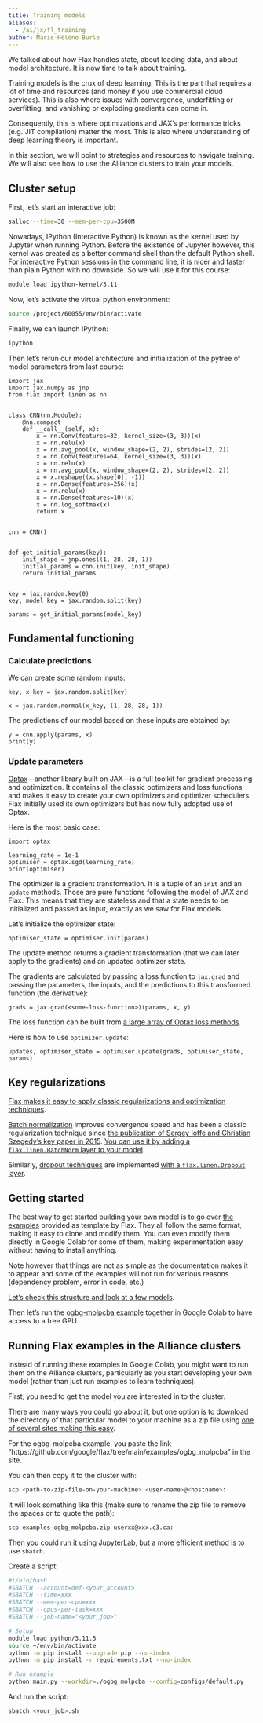 ```yaml
---
title: Training models
aliases:
  - /ai/jx/fl_training
author: Marie-Hélène Burle
---
```


:::{.def}

We talked about how Flax handles state, about loading data, and about model architecture. It is now time to talk about training.

Training models is the crux of deep learning. This is the part that requires a lot of time and resources (and money if you use commercial cloud services). This is also where issues with convergence, underfitting or overfitting, and vanishing or exploding gradients can come in.

Consequently, this is where optimizations and JAX's performance tricks (e.g. JIT compilation) matter the most. This is also where understanding of deep learning theory is important.

In this section, we will point to strategies and resources to navigate training. We will also see how to use the Alliance clusters to train your models.

:::

:::{.callout-note collapse="true"}

## Cluster setup

First, let's start an interactive job:

```.bash
salloc --time=30 --mem-per-cpu=3500M
```

Nowadays, IPython (Interactive Python) is known as the kernel used by Jupyter when running Python. Before the existence of Jupyter however, this kernel was created as a better command shell than the default Python shell. For interactive Python sessions in the command line, it is nicer and faster than plain Python with no downside. So we will use it for this course:

```.bash
module load ipython-kernel/3.11
```

Now, let's activate the virtual python environment:

```.bash
source /project/60055/env/bin/activate
```

Finally, we can launch IPython:

```.bash
ipython
```

Then let's rerun our model architecture and initialization of the pytree of model parameters from last course:

```.python
import jax
import jax.numpy as jnp
from flax import linen as nn


class CNN(nn.Module):
    @nn.compact
    def __call__(self, x):
        x = nn.Conv(features=32, kernel_size=(3, 3))(x)
        x = nn.relu(x)
        x = nn.avg_pool(x, window_shape=(2, 2), strides=(2, 2))
        x = nn.Conv(features=64, kernel_size=(3, 3))(x)
        x = nn.relu(x)
        x = nn.avg_pool(x, window_shape=(2, 2), strides=(2, 2))
        x = x.reshape((x.shape[0], -1))
        x = nn.Dense(features=256)(x)
        x = nn.relu(x)
        x = nn.Dense(features=10)(x)
        x = nn.log_softmax(x)
        return x


cnn = CNN()


def get_initial_params(key):
    init_shape = jnp.ones((1, 28, 28, 1))
    initial_params = cnn.init(key, init_shape)
    return initial_params


key = jax.random.key(0)
key, model_key = jax.random.split(key)

params = get_initial_params(model_key)
```

:::

## Fundamental functioning

### Calculate predictions

We can create some random inputs:

```.python
key, x_key = jax.random.split(key)

x = jax.random.normal(x_key, (1, 28, 28, 1))
```

The predictions of our model based on these inputs are obtained by:

```.python
y = cnn.apply(params, x)
print(y)
```

### Update parameters

[Optax](https://optax.readthedocs.io/en/latest/index.html)—another library built on JAX—is a full toolkit for gradient processing and optimization. It contains all the classic optimizers and loss functions and makes it easy to create your own optimizers and optimizer schedulers. Flax initially used its own optimizers but has now fully adopted use of Optax.

Here is the most basic case:

```.python
import optax

learning_rate = 1e-1
optimiser = optax.sgd(learning_rate)
print(optimiser)
```

The optimizer is a gradient transformation. It is a tuple of an `init` and an `update` methods. Those are pure functions following the model of JAX and Flax. This means that they are stateless and that a state needs to be initialized and passed as input, exactly as we saw for Flax models.

Let's initialize the optimizer state:

```.python
optimiser_state = optimiser.init(params)
```

The update method returns a gradient transformation (that we can later apply to the gradients) and an updated optimizer state.

The gradients are calculated by passing a loss function to `jax.grad` and passing the parameters, the inputs, and the predictions to this transformed function (the derivative):

```.python
grads = jax.grad(<some-loss-function>)(params, x, y)
```

The loss function can be built from [a large array of Optax loss methods](https://optax.readthedocs.io/en/latest/api/losses.html).

Here is how to use `optimizer.update`:

```.python
updates, optimiser_state = optimiser.update(grads, optimiser_state, params)
```

## Key regularizations

[Flax makes it easy to apply classic regularizations and optimization techniques](https://flax.readthedocs.io/en/latest/guides/training_techniques/index.html).

[Batch normalization](https://d2l.ai/chapter_convolutional-modern/batch-norm.html) improves convergence speed and has been a classic regularization technique since [the publication of Sergey Ioffe and Christian Szegedy's key paper in 2015](https://arxiv.org/abs/1502.03167). [You can use it by adding a `flax.linen.BatchNorm` layer to your model](https://flax.readthedocs.io/en/latest/guides/training_techniques/batch_norm.html).

Similarly, [dropout techniques](https://d2l.ai/chapter_multilayer-perceptrons/dropout.html#sec-dropout) are implemented [with a `flax.linen.Dropout` layer](https://flax.readthedocs.io/en/latest/guides/training_techniques/dropout.html).

## Getting started

The best way to get started building your own model is to go over [the examples](https://flax.readthedocs.io/en/latest/examples/index.html) provided as template by Flax. They all follow the same format, making it easy to clone and modify them. You can even modify them directly in Google Colab for some of them, making experimentation easy without having to install anything.

:::{.note}

Note however that things are not as simple as the documentation makes it to appear and some of the examples will not run for various reasons (dependency problem, error in code, etc.)

:::

[Let's check this structure and look at a few models](https://github.com/google/flax/tree/main/examples).

Then let's run the [ogbg-molpcba example](https://github.com/google/flax/tree/main/examples/ogbg_molpcba) together in Google Colab to have access to a free GPU.

## Running Flax examples in the Alliance clusters

Instead of running these examples in Google Colab, you might want to run them on the Alliance clusters, particularly as you start developing your own model (rather than just run examples to learn techniques).

First, you need to get the model you are interested in to the cluster.

There are many ways you could go about it, but one option is to download the directory of that particular model to your machine as a zip file using [one of several sites making this easy](https://download-directory.github.io/).

For the ogbg-molpcba example, you paste the link "https://github.com/google/flax/tree/main/examples/ogbg_molpcba" in the site.

You can then copy it to the cluster with:

```.bash
scp <path-to-zip-file-on-your-machine> <user-name>@<hostname>:
```

It will look something like this (make sure to rename the zip file to remove the spaces or to quote the path):

```.bash
scp examples-ogbg_molpcba.zip userxx@xxx.c3.ca:
```

Then you could [run it using JupyterLab](https://docs.alliancecan.ca/wiki/Advanced_Jupyter_configuration), but a more efficient method is to use `sbatch`.

Create a script:

```.bash
#!/bin/bash
#SBATCH --account=def-<your_account>
#SBATCH --time=xxx
#SBATCH --mem-per-cpu=xxx
#SBATCH --cpus-per-task=xxx
#SBATCH --job-name="<your_job>"

# Setup
module load python/3.11.5
source ~/env/bin/activate
python -m pip install --upgrade pip --no-index
python -m pip install -r requirements.txt --no-index

# Run example
python main.py --workdir=./ogbg_molpcba --config=configs/default.py
```

And run the script:

```.bash
sbatch <your_job>.sh
```
